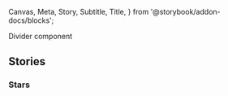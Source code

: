  Canvas,
  Meta,
  Story,
  Subtitle,
  Title,
} from '@storybook/addon-docs/blocks';

<Meta title="Components/Divider" />

<Title>Divider</Title>
<Subtitle>Divider component</Subtitle>
<MaturityScale data={{ category: category.USE, level: level.BEST_PRACTICE }} />
<Guidance
  data={{
    componentHref: 'divider',
    componentName: 'Divider',
  }}
/>

## Stories

### Stars

<Canvas>
  <Story name="Default">
    <div className="va-h-ruled--stars"></div>
  </Story>
</Canvas>

